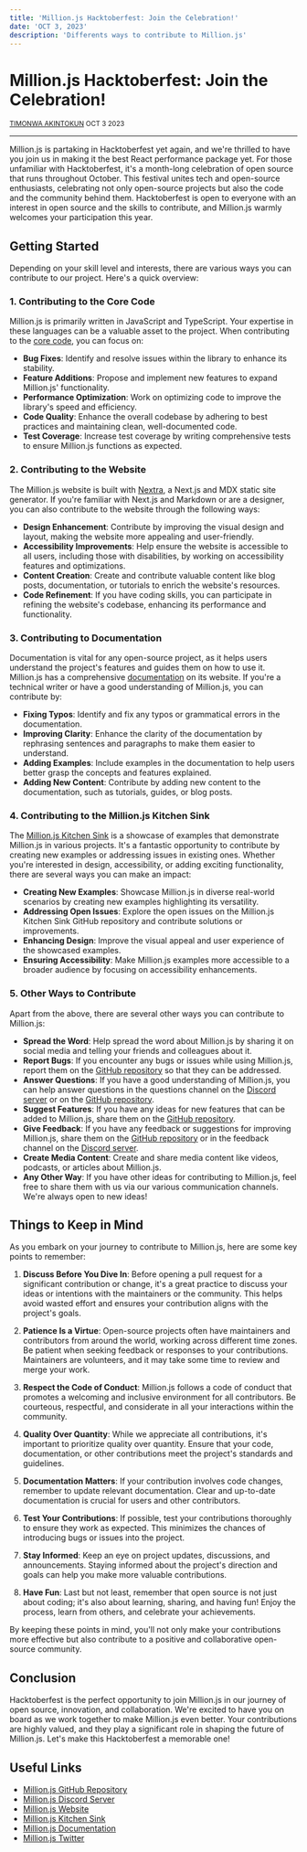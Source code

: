 ```yaml
---
title: 'Million.js Hacktoberfest: Join the Celebration!'
date: 'OCT 3, 2023'
description: 'Differents ways to contribute to Million.js'
---
```



<div className="flex flex-col items-center gap-4">

# Million.js Hacktoberfest: Join the Celebration!

  <small>[TIMONWA AKINTOKUN](https://blog.timonwa.com) OCT 3 2023</small>
</div>

---

Million.js is partaking in Hacktoberfest yet again, and we're thrilled to have you join us in making it the best React performance package yet. For those unfamiliar with Hacktoberfest, it's a month-long celebration of open source that runs throughout October. This festival unites tech and open-source enthusiasts, celebrating not only open-source projects but also the code and the community behind them. Hacktoberfest is open to everyone with an interest in open source and the skills to contribute, and Million.js warmly welcomes your participation this year.

<CarbonAds />

## Getting Started

Depending on your skill level and interests, there are various ways you can contribute to our project. Here's a quick overview:

### 1. Contributing to the Core Code

Million.js is primarily written in JavaScript and TypeScript. Your expertise in these languages can be a valuable asset to the project. When contributing to the [core code](https://github.com/aidenybai/million), you can focus on:

- **Bug Fixes**: Identify and resolve issues within the library to enhance its stability.
- **Feature Additions**: Propose and implement new features to expand Million.js' functionality.
- **Performance Optimization**: Work on optimizing code to improve the library's speed and efficiency.
- **Code Quality**: Enhance the overall codebase by adhering to best practices and maintaining clean, well-documented code.
- **Test Coverage**: Increase test coverage by writing comprehensive tests to ensure Million.js functions as expected.

### 2. Contributing to the Website

The Million.js website is built with [Nextra](https://nextra.site/), a Next.js and MDX static site generator. If you're familiar with Next.js and Markdown or are a designer, you can also contribute to the website through the following ways:

- **Design Enhancement**: Contribute by improving the visual design and layout, making the website more appealing and user-friendly.
- **Accessibility Improvements**: Help ensure the website is accessible to all users, including those with disabilities, by working on accessibility features and optimizations.
- **Content Creation**: Create and contribute valuable content like blog posts, documentation, or tutorials to enrich the website's resources.
- **Code Refinement**: If you have coding skills, you can participate in refining the website's codebase, enhancing its performance and functionality.

### 3. Contributing to Documentation

Documentation is vital for any open-source project, as it helps users understand the project's features and guides them on how to use it. Million.js has a comprehensive [documentation](https://million.dev/docs) on its website. If you're a technical writer or have a good understanding of Million.js, you can contribute by:

- **Fixing Typos**: Identify and fix any typos or grammatical errors in the documentation.
- **Improving Clarity**: Enhance the clarity of the documentation by rephrasing sentences and paragraphs to make them easier to understand.
- **Adding Examples**: Include examples in the documentation to help users better grasp the concepts and features explained.
- **Adding New Content**: Contribute by adding new content to the documentation, such as tutorials, guides, or blog posts.

### 4. Contributing to the Million.js Kitchen Sink

The [Million.js Kitchen Sink](https://sink.million.dev/) is a showcase of examples that demonstrate Million.js in various projects. It's a fantastic opportunity to contribute by creating new examples or addressing issues in existing ones. Whether you're interested in design, accessibility, or adding exciting functionality, there are several ways you can make an impact:

- **Creating New Examples**: Showcase Million.js in diverse real-world scenarios by creating new examples highlighting its versatility.
- **Addressing Open Issues**: Explore the open issues on the Million.js Kitchen Sink GitHub repository and contribute solutions or improvements.
- **Enhancing Design**: Improve the visual appeal and user experience of the showcased examples.
- **Ensuring Accessibility**: Make Million.js examples more accessible to a broader audience by focusing on accessibility enhancements.

### 5. Other Ways to Contribute

Apart from the above, there are several other ways you can contribute to Million.js:

- **Spread the Word**: Help spread the word about Million.js by sharing it on social media and telling your friends and colleagues about it.
- **Report Bugs**: If you encounter any bugs or issues while using Million.js, report them on the [GitHub repository](https://github.com/aidenybai/million) so that they can be addressed.
- **Answer Questions**: If you have a good understanding of Million.js, you can help answer questions in the questions channel on the [Discord server](https://million.dev/chat) or on the [GitHub repository](https://github.com/aidenybai/million).
- **Suggest Features**: If you have any ideas for new features that can be added to Million.js, share them on the [GitHub repository](https://github.com/aidenybai/million).
- **Give Feedback**: If you have any feedback or suggestions for improving Million.js, share them on the [GitHub repository](https://github.com/aidenybai/million) or in the feedback channel on the [Discord server](https://million.dev/chat).
- **Create Media Content**: Create and share media content like videos, podcasts, or articles about Million.js.
- **Any Other Way**: If you have other ideas for contributing to Million.js, feel free to share them with us via our various communication channels. We're always open to new ideas!

<CarbonAds />

## Things to Keep in Mind

As you embark on your journey to contribute to Million.js, here are some key points to remember:

1. **Discuss Before You Dive In**: Before opening a pull request for a significant contribution or change, it's a great practice to discuss your ideas or intentions with the maintainers or the community. This helps avoid wasted effort and ensures your contribution aligns with the project's goals.

2. **Patience Is a Virtue**: Open-source projects often have maintainers and contributors from around the world, working across different time zones. Be patient when seeking feedback or responses to your contributions. Maintainers are volunteers, and it may take some time to review and merge your work.

3. **Respect the Code of Conduct**: Million.js follows a code of conduct that promotes a welcoming and inclusive environment for all contributors. Be courteous, respectful, and considerate in all your interactions within the community.

4. **Quality Over Quantity**: While we appreciate all contributions, it's important to prioritize quality over quantity. Ensure that your code, documentation, or other contributions meet the project's standards and guidelines.

5. **Documentation Matters**: If your contribution involves code changes, remember to update relevant documentation. Clear and up-to-date documentation is crucial for users and other contributors.

6. **Test Your Contributions**: If possible, test your contributions thoroughly to ensure they work as expected. This minimizes the chances of introducing bugs or issues into the project.

7. **Stay Informed**: Keep an eye on project updates, discussions, and announcements. Staying informed about the project's direction and goals can help you make more valuable contributions.

8. **Have Fun**: Last but not least, remember that open source is not just about coding; it's also about learning, sharing, and having fun! Enjoy the process, learn from others, and celebrate your achievements.

By keeping these points in mind, you'll not only make your contributions more effective but also contribute to a positive and collaborative open-source community.

## Conclusion

Hacktoberfest is the perfect opportunity to join Million.js in our journey of open source, innovation, and collaboration. We're excited to have you on board as we work together to make Million.js even better. Your contributions are highly valued, and they play a significant role in shaping the future of Million.js. Let's make this Hacktoberfest a memorable one!

## Useful Links

- [Million.js GitHub Repository](https://github.com/aidenybai/million)
- [Million.js Discord Server](https://million.dev/chat)
- [Million.js Website](https://million.dev)
- [Million.js Kitchen Sink](https://sink.million.dev/)
- [Million.js Documentation](https://million.dev/docs)
- [Million.js Twitter](https://twitter.com/milliondotjs)
